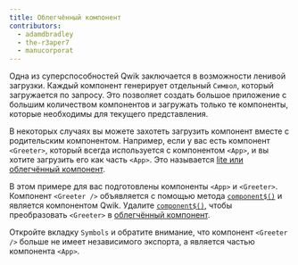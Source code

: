```yaml
---
title: Облегчённый компонент
contributors:
  - adamdbradley
  - the-r3aper7
  - manucorporat
---
```


Одна из суперспособностей Qwik заключается в возможности ленивой загрузки. Каждый компонент генерирует отдельный `Символ`, который загружается по запросу. Это позволяет создать большое приложение с большим количеством компонентов и загружать только те компоненты, которые необходимы для текущего представления.

В некоторых случаях вы можете захотеть загрузить компонент вместе с родительским компонентом. Например, если у вас есть компонент `<Greeter>`, который всегда используется с компонентом `<App>`, и вы хотите загрузить его как часть `<App>`. Это называется [lite или облегчённый компонент](/docs/(qwik)/components/lite-components).

В этом примере для вас подготовлены компоненты `<App>` и `<Greeter>`. Компонент `<Greeter />` объявляется с помощью метода [`component$()`](/docs/(qwik)/components/overview/index.mdx#component) и является компонентом Qwik. Удалите [`component$()`](/docs/(qwik)/components/overview/index.mdx#component), чтобы преобразовать `<Greeter>` в [облегчённый компонент](/docs/(qwik)/components/lite-components).

Откройте вкладку `Symbols` и обратите внимание, что компонент `<Greeter />` больше не имеет независимого экспорта, а является частью компонента `<App>`.

